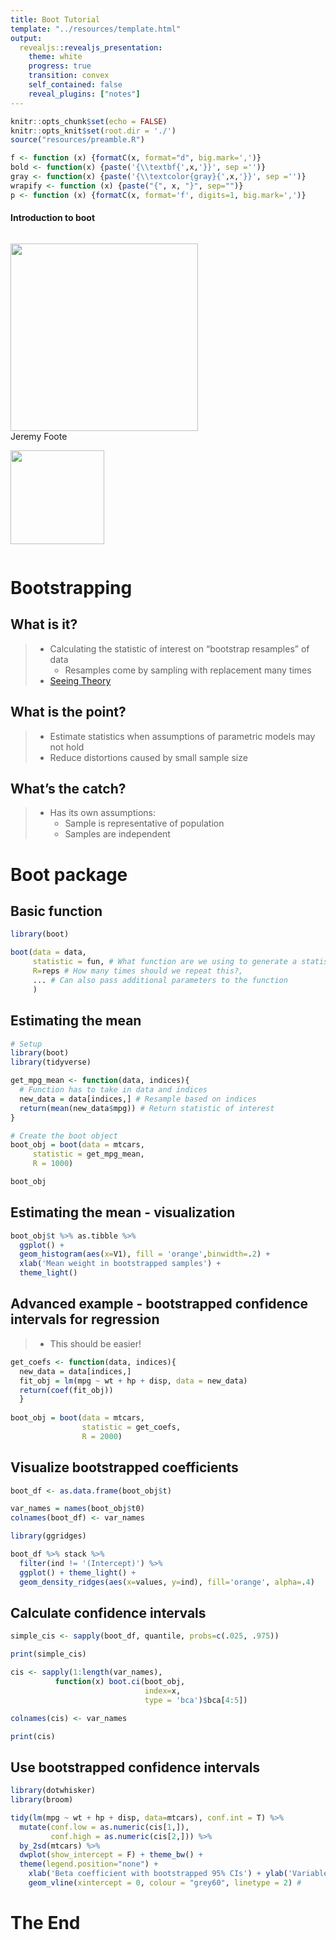 ```yaml
---
title: Boot Tutorial
template: "../resources/template.html"
output: 
  revealjs::revealjs_presentation:
    theme: white
    progress: true
    transition: convex
    self_contained: false
    reveal_plugins: ["notes"]
---
```


```r
knitr::opts_chunk$set(echo = FALSE)
knitr::opts_knit$set(root.dir = './')
source("resources/preamble.R")

f <- function (x) {formatC(x, format="d", big.mark=',')}
bold <- function(x) {paste('{\\textbf{',x,'}}', sep ='')}
gray <- function(x) {paste('{\\textcolor{gray}{',x,'}}', sep ='')}
wrapify <- function (x) {paste("{", x, "}", sep="")}
p <- function (x) {formatC(x, format='f', digits=1, big.mark=',')}
```

<style type="text/css">

/* Changes to RevealJS default formatting.

I prefer this style but you can change these to your preferences */

/* This bit lets you do columns */
.container{
  display: flex;
}

.col{
  flex: 1;
}

.reveal section img{
border: none;
background: none;
box-shadow: none;
}

.highlight {
color: LightCoral;
}

.reveal h1,
.reveal h2,
.reveal h3,
.reveal h4,
.reveal h5,
.reveal h6 {
text-transform: none;
}

.reveal h1 {
margin-top:200px;
}

div.footnote {
font-size: 40%;
text-align: right;
}

.bg-image{
width: 180px;
}

.reveal .slides section .fragment.fade-in-then-out,
.reveal .slides section .fragment.current-visible {
  opacity: 0;
  visibility: hidden; }
  .reveal .slides section .fragment.fade-in-then-out.current-fragment,
  .reveal .slides section .fragment.current-visible.current-fragment {
    opacity: 1;
    visibility: inherit; }

.reveal .slides section .fragment.fade-in-then-semi-out {
  opacity: 0;
  visibility: hidden; }
  .reveal .slides section .fragment.fade-in-then-semi-out.visible {
    opacity: 0.5;
    visibility: inherit; }
  .reveal .slides section .fragment.fade-in-then-semi-out.current-fragment {
    opacity: 1;
visibility: inherit; }

.reveal pre{
font-size: 17px;
}

 
</style>


<section>
<h4>
Introduction to boot
</h4>
<div class="container">
<div class="col">
<img src="https://cdn.silodrome.com/wp-content/uploads/2015/02/Chippewa-6-Inch-Service-Boot-3.jpg" height="300px"/><br/>
<smaller>
Jeremy Foote
</smaller>

<img src='images/cdsc_logo.png' width='150px;'/>
</div>

</div>

</section>


# Bootstrapping

## What is it?

>- Calculating the statistic of interest on "bootstrap resamples" of data
>	- Resamples come by sampling with replacement many times
>- [Seeing Theory](https://seeing-theory.brown.edu/frequentist-inference/index.html#section3)

## What is the point?

>- Estimate statistics when assumptions of parametric models may not hold
>- Reduce distortions caused by small sample size

## What's the catch?

>- Has its own assumptions:
>	- Sample is representative of population
>	- Samples are independent

# Boot package


## Basic function


```r
library(boot)

boot(data = data,
	 statistic = fun, # What function are we using to generate a statistic?
	 R=reps # How many times should we repeat this?,
	 ... # Can also pass additional parameters to the function
	 )
```

## Estimating the mean

```r
# Setup
library(boot)
library(tidyverse)

get_mpg_mean <- function(data, indices){
  # Function has to take in data and indices
  new_data = data[indices,] # Resample based on indices
  return(mean(new_data$mpg)) # Return statistic of interest
}  

# Create the boot object
boot_obj = boot(data = mtcars,
     statistic = get_mpg_mean,
     R = 1000)

boot_obj
```

## Estimating the mean - visualization


```r

boot_obj$t %>% as.tibble %>% 
  ggplot() +
  geom_histogram(aes(x=V1), fill = 'orange',binwidth=.2) +
  xlab('Mean weight in bootstrapped samples') + 
  theme_light()

```

## Advanced example - bootstrapped confidence intervals for regression

>- This should be easier!

```r
get_coefs <- function(data, indices){
  new_data = data[indices,]
  fit_obj = lm(mpg ~ wt + hp + disp, data = new_data) 
  return(coef(fit_obj))
  }
  
boot_obj = boot(data = mtcars,
                statistic = get_coefs,
                R = 2000)
```

## Visualize bootstrapped coefficients

```r
boot_df <- as.data.frame(boot_obj$t)

var_names = names(boot_obj$t0)
colnames(boot_df) <- var_names

library(ggridges)

boot_df %>% stack %>% 
  filter(ind != '(Intercept)') %>%
  ggplot() + theme_light() +
  geom_density_ridges(aes(x=values, y=ind), fill='orange', alpha=.4)
```

## Calculate confidence intervals

```r
simple_cis <- sapply(boot_df, quantile, probs=c(.025, .975))

print(simple_cis)

cis <- sapply(1:length(var_names), 
		  function(x) boot.ci(boot_obj, 
							  index=x,
							  type = 'bca')$bca[4:5])

colnames(cis) <- var_names

print(cis)
```


## Use bootstrapped confidence intervals

```r
library(dotwhisker)
library(broom)

tidy(lm(mpg ~ wt + hp + disp, data=mtcars), conf.int = T) %>%
  mutate(conf.low = as.numeric(cis[1,]),
         conf.high = as.numeric(cis[2,])) %>%
  by_2sd(mtcars) %>%
  dwplot(show_intercept = F) + theme_bw() +
  theme(legend.position="none") + 
    xlab('Beta coefficient with bootstrapped 95% CIs') + ylab('Variable') + 
    geom_vline(xintercept = 0, colour = "grey60", linetype = 2) #
```

# The End
